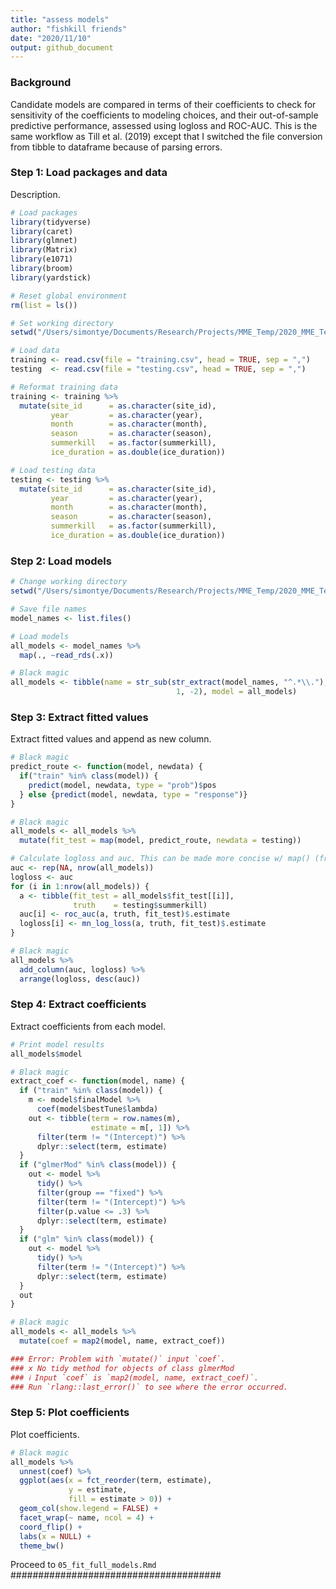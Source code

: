 ```yaml
---
title: "assess models"
author: "fishkill friends"
date: "2020/11/10"
output: github_document
---
```


### Background

Candidate models are compared in terms of their coefficients to check for sensitivity of the coefficients to modeling choices, and their out-of-sample predictive performance, assessed using logloss and ROC-AUC. This is the same workflow as Till et al. (2019) except that I switched the file conversion from tibble to dataframe because of parsing errors.

### Step 1: Load packages and data

Description.

```{r: Load packages and data}
# Load packages
library(tidyverse)
library(caret)
library(glmnet)
library(Matrix)
library(e1071)
library(broom)
library(yardstick)

# Reset global environment
rm(list = ls())

# Set working directory
setwd("/Users/simontye/Documents/Research/Projects/MME_Temp/2020_MME_Temp/data/models")

# Load data
training <- read.csv(file = "training.csv", head = TRUE, sep = ",")
testing  <- read.csv(file = "testing.csv", head = TRUE, sep = ",")

# Reformat training data
training <- training %>%
  mutate(site_id      = as.character(site_id),
         year         = as.character(year),
         month        = as.character(month),
         season       = as.character(season),
         summerkill   = as.factor(summerkill),
         ice_duration = as.double(ice_duration))

# Load testing data
testing <- testing %>%
  mutate(site_id      = as.character(site_id),
         year         = as.character(year),
         month        = as.character(month),
         season       = as.character(season),
         summerkill   = as.factor(summerkill),
         ice_duration = as.double(ice_duration))
```

### Step 2: Load models

```{r: Load models}
# Change working directory
setwd("/Users/simontye/Documents/Research/Projects/MME_Temp/2020_MME_Temp/data/models/assessment") 

# Save file names
model_names <- list.files()

# Load models
all_models <- model_names %>%
  map(., ~read_rds(.x))

# Black magic
all_models <- tibble(name = str_sub(str_extract(model_names, "^.*\\."), 
                                     1, -2), model = all_models)
```

### Step 3: Extract fitted values

Extract fitted values and append as new column.

```{r: Extract fitted values}
# Black magic
predict_route <- function(model, newdata) {
  if("train" %in% class(model)) {
    predict(model, newdata, type = "prob")$pos
  } else {predict(model, newdata, type = "response")}
}

# Black magic
all_models <- all_models %>%
  mutate(fit_test = map(model, predict_route, newdata = testing))

# Calculate logloss and auc. This can be made more concise w/ map() (from Till)
auc <- rep(NA, nrow(all_models))
logloss <- auc
for (i in 1:nrow(all_models)) {
  a <- tibble(fit_test = all_models$fit_test[[i]],
              truth    = testing$summerkill)
  auc[i] <- roc_auc(a, truth, fit_test)$.estimate
  logloss[i] <- mn_log_loss(a, truth, fit_test)$.estimate
}

# Black magic
all_models %>%
  add_column(auc, logloss) %>%
  arrange(logloss, desc(auc))
```

### Step 4: Extract coefficients

Extract coefficients from each model.

```{r: Extract coefficients}
# Print model results
all_models$model

# Black magic
extract_coef <- function(model, name) {
  if ("train" %in% class(model)) {
    m <- model$finalModel %>%
      coef(model$bestTune$lambda)
    out <- tibble(term = row.names(m),
                  estimate = m[, 1]) %>%
      filter(term != "(Intercept)") %>%
      dplyr::select(term, estimate)
  }
  if ("glmerMod" %in% class(model)) {
    out <- model %>%
      tidy() %>%
      filter(group == "fixed") %>%
      filter(term != "(Intercept)") %>%
      filter(p.value <= .3) %>%
      dplyr::select(term, estimate)
  }
  if ("glm" %in% class(model)) {
    out <- model %>%
      tidy() %>%
      filter(term != "(Intercept)") %>%
      dplyr::select(term, estimate)
  }
  out
}

# Black magic
all_models <- all_models %>%
  mutate(coef = map2(model, name, extract_coef))

### Error: Problem with `mutate()` input `coef`.
### x No tidy method for objects of class glmerMod
### ℹ Input `coef` is `map2(model, name, extract_coef)`.
### Run `rlang::last_error()` to see where the error occurred.
```

### Step 5: Plot coefficients

Plot coefficients.

```{r: Plot coefficients}
# Black magic
all_models %>%
  unnest(coef) %>%
  ggplot(aes(x = fct_reorder(term, estimate), 
             y = estimate, 
             fill = estimate > 0)) +
  geom_col(show.legend = FALSE) +
  facet_wrap(~ name, ncol = 4) +
  coord_flip() +
  labs(x = NULL) +
  theme_bw()
```

######################################
Proceed to `05_fit_full_models.Rmd`
######################################
